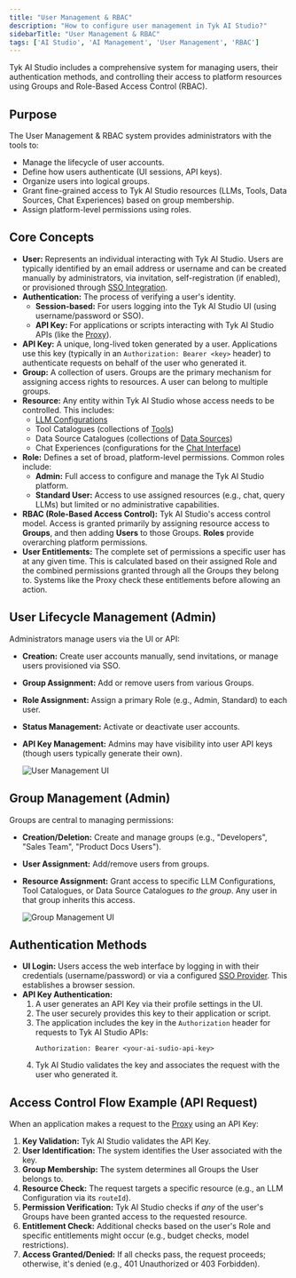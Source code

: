 ```yaml
---
title: "User Management & RBAC"
description: "How to configure user management in Tyk AI Studio?"
sidebarTitle: "User Management & RBAC"
tags: ['AI Studio', 'AI Management', 'User Management', 'RBAC']
---
```


Tyk AI Studio includes a comprehensive system for managing users, their authentication methods, and controlling their access to platform resources using Groups and Role-Based Access Control (RBAC).

## Purpose

The User Management & RBAC system provides administrators with the tools to:

*   Manage the lifecycle of user accounts.
*   Define how users authenticate (UI sessions, API keys).
*   Organize users into logical groups.
*   Grant fine-grained access to Tyk AI Studio resources (LLMs, Tools, Data Sources, Chat Experiences) based on group membership.
*   Assign platform-level permissions using roles.

## Core Concepts

*   **User:** Represents an individual interacting with Tyk AI Studio. Users are typically identified by an email address or username and can be created manually by administrators, via invitation, self-registration (if enabled), or provisioned through [SSO Integration](/ai-management/ai-studio/sso).
*   **Authentication:** The process of verifying a user's identity.
    *   **Session-based:** For users logging into the Tyk AI Studio UI (using username/password or SSO).
    *   **API Key:** For applications or scripts interacting with Tyk AI Studio APIs (like the [Proxy](/ai-management/ai-studio/proxy)).
*   **API Key:** A unique, long-lived token generated by a user. Applications use this key (typically in an `Authorization: Bearer <key>` header) to authenticate requests on behalf of the user who generated it.
*   **Group:** A collection of users. Groups are the primary mechanism for assigning access rights to resources. A user can belong to multiple groups.
*   **Resource:** Any entity within Tyk AI Studio whose access needs to be controlled. This includes:
    *   [LLM Configurations](/ai-management/ai-studio/llm-management)
    *   Tool Catalogues (collections of [Tools](/ai-management/ai-studio/tools))
    *   Data Source Catalogues (collections of [Data Sources](/ai-management/ai-studio/datasources-rag))
    *   Chat Experiences (configurations for the [Chat Interface](/ai-management/ai-studio/chat-interface))
*   **Role:** Defines a set of broad, platform-level permissions. Common roles include:
    *   **Admin:** Full access to configure and manage the Tyk AI Studio platform.
    *   **Standard User:** Access to use assigned resources (e.g., chat, query LLMs) but limited or no administrative capabilities.
*   **RBAC (Role-Based Access Control):** Tyk AI Studio's access control model. Access is granted primarily by assigning resource access to **Groups**, and then adding **Users** to those Groups. **Roles** provide overarching platform permissions.
*   **User Entitlements:** The complete set of permissions a specific user has at any given time. This is calculated based on their assigned Role and the combined permissions granted through all the Groups they belong to. Systems like the Proxy check these entitlements before allowing an action.

## User Lifecycle Management (Admin)

Administrators manage users via the UI or API:

*   **Creation:** Create user accounts manually, send invitations, or manage users provisioned via SSO.
*   **Group Assignment:** Add or remove users from various Groups.
*   **Role Assignment:** Assign a primary Role (e.g., Admin, Standard) to each user.
*   **Status Management:** Activate or deactivate user accounts.
*   **API Key Management:** Admins may have visibility into user API keys (though users typically generate their own).

    <img src="img/ai-management/user-management-ui.png" alt="User Management UI" />

## Group Management (Admin)

Groups are central to managing permissions:

*   **Creation/Deletion:** Create and manage groups (e.g., "Developers", "Sales Team", "Product Docs Users").
*   **User Assignment:** Add/remove users from groups.
*   **Resource Assignment:** Grant access to specific LLM Configurations, Tool Catalogues, or Data Source Catalogues *to the group*. Any user in that group inherits this access.

    <img src="img/ai-management/group-management-ui.png" alt="Group Management UI" />

## Authentication Methods

*   **UI Login:** Users access the web interface by logging in with their credentials (username/password) or via a configured [SSO Provider](/ai-management/ai-studio/sso). This establishes a browser session.
*   **API Key Authentication:**
    1.  A user generates an API Key via their profile settings in the UI.
    2.  The user securely provides this key to their application or script.
    3.  The application includes the key in the `Authorization` header for requests to Tyk AI Studio APIs:
        ```
        Authorization: Bearer <your-ai-sudio-api-key>
        ```
    4.  Tyk AI Studio validates the key and associates the request with the user who generated it.

## Access Control Flow Example (API Request)

When an application makes a request to the [Proxy](/ai-management/ai-studio/proxy) using an API Key:

1.  **Key Validation:** Tyk AI Studio validates the API Key.
2.  **User Identification:** The system identifies the User associated with the key.
3.  **Group Membership:** The system determines all Groups the User belongs to.
4.  **Resource Check:** The request targets a specific resource (e.g., an LLM Configuration via its `routeId`).
5.  **Permission Verification:** Tyk AI Studio checks if *any* of the user's Groups have been granted access to the requested resource.
6.  **Entitlement Check:** Additional checks based on the user's Role and specific entitlements might occur (e.g., budget checks, model restrictions).
7.  **Access Granted/Denied:** If all checks pass, the request proceeds; otherwise, it's denied (e.g., 401 Unauthorized or 403 Forbidden).
